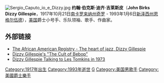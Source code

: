 {{noteTA
|T=zh-cn:迪齐·吉莱斯皮; zh-tw:迪吉·葛拉斯彼;
|1=zh-cn:迪齐·吉莱斯皮; zh-tw:迪吉·葛拉斯彼;
}} 

{{Infobox entertainer
| name          = 迪齐·吉莱斯皮
| type            = 男歌手
| image         = Dizzy Gillespie 4.jpg
| caption       = 迪齐·吉莱斯皮 攝於法國諾曼第
| birthname     = 約翰伯克斯·迪齐·吉莱斯皮
| birthdate     = {{birth date|1917|10|21}}
| birthplace    = {{USA}}[[南卡羅來納州|南卡羅來納州]][[奇羅|奇羅]]
| deathdate     = {{death date and age|1993|01|06|1917|10|21}}
| deathplace    = {{USA}}[[紐澤西州|紐澤西州]][[恩格爾伍德|恩格爾伍德]] 
| othername     = 
| occupation    = 小號手，樂隊領隊，歌手，作曲家
| spouse        = 
| yearsactive   = 1935—1993
}}

[[File:Sergio_Caputo_io_e_Dizzy.jpg|thumb]]
'''约翰·伯克斯·迪齐·吉莱斯皮'''（'''John Birks Dizzy Gillespie'''，1917年10月21日[[南卡罗来纳州|南卡罗来纳州]][[奇罗_(南卡罗来纳州)|奇罗]] - 1993年1月6日[[新泽西州|新泽西州]][[恩格尔伍德_(新泽西州)|恩格尔伍德]]），[[美国|美国]]爵士小号手、乐队领袖、歌手、作曲家。

==外部链接==
* [https://web.archive.org/web/20080813222145/http://www.aaregistry.com/african_american_history/1965/The_heart_of_jazz_Dizzy_Gillespie The African American Registry - The heart of jazz, Dizzy Gillespie]
* [https://web.archive.org/web/20060206141553/http://teaching.arts.usyd.edu.au/history/hsty3080/3rdYr3080/Dizzy/DIZZY%20WEB%20I/entry.html Dizzy Gillespie's  "The Cult of Bebop"]
* [https://web.archive.org/web/20080517075446/http://www.jazzprofessional.com/interviews/Dizzy%20Gillespie.htm Dizzy Gillespie Talking to Les Tomkins in 1973]
{{20世纪90年代肯尼迪中心荣誉奖}}
{{Authority control}}
{{US-bio-stub}}
{{DEFAULTSORT:Gillespie, Dizzy}}
[[Category:1917年出生|Category:1917年出生]]
[[Category:1993年逝世|Category:1993年逝世]]
[[Category:葛莱美终身成就奖获得者|G]]
[[Category:美国男歌手|Category:美国男歌手]]
[[Category:美國爵士樂手|Category:美國爵士樂手]]